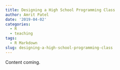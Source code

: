 ```yaml
---
title: Designing a High School Programming Class
author: Amrit Patel
date: '2019-04-02'
categories:
  - R
  - teaching
tags:
  - R Markdown
slug: designing-a-high-school-programming-class
---
```


Content coming.